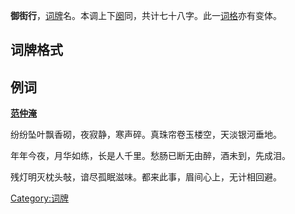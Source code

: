 '''御街行'''，[[词牌|词牌]]名。本调上下[[阕|阕]]同，共计七十八字。此一[[词格|词格]]亦有变体。

== 词牌格式 ==
{{平仄|
平平仄仄平平仄，仄仄仄、平平仄。平平仄仄仄平平，仄仄平平平仄。

平平仄仄，平平仄仄，仄仄平平仄。平平仄仄平平仄，仄仄仄、平平仄。

平平仄仄仄平平，仄仄平平平仄。平平仄仄，平平仄仄，仄仄平平仄。}}

== 例词 ==
'''[[范仲淹|范仲淹]]'''

纷纷坠叶飘香砌，夜寂静，寒声碎。真珠帘卷玉楼空，天淡银河垂地。

年年今夜，月华如练，长是人千里。愁肠已断无由醉，酒未到，先成泪。

残灯明灭枕头敧，谙尽孤眠滋味。都来此事，眉间心上，无计相回避。

[[Category:词牌|Category:词牌]]